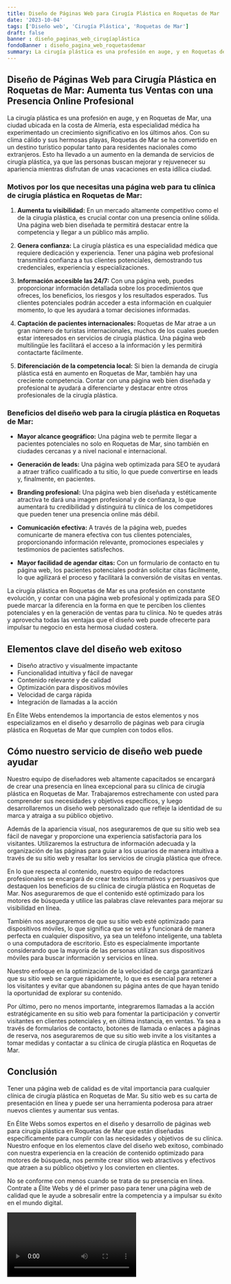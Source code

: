 ```yaml
---
title: Diseño de Páginas Web para Cirugía Plástica en Roquetas de Mar
date: '2023-10-04'
tags: ['Diseño web', 'Cirugía Plástica', 'Roquetas de Mar']
draft: false
banner : diseño_paginas_web_cirugíaplástica
fondoBanner : diseño_pagina_web_roquetasdemar
summary: La cirugía plástica es una profesión en auge, y en Roquetas de Mar, una ciudad ubicada en la costa de Almería, esta especialidad médica ha experimentado un crecimiento significativo en los últimos años. Con su clima cálido y sus hermosas playas, Roquetas de Mar se ha convertido en un destino turístico popular tanto para residentes nacionales como extranjeros. Esto ha llevado a un aumento en la demanda de servicios de cirugía plástica, ya que las personas buscan mejorar y rejuvenecer su apariencia mientras disfrutan de unas vacaciones en esta idílica ciudad.
---
```


## **Diseño de Páginas Web para Cirugía Plástica en Roquetas de Mar: Aumenta tus Ventas con una Presencia Online Profesional**

La cirugía plástica es una profesión en auge, y en Roquetas de Mar, una ciudad ubicada en la costa de Almería, esta especialidad médica ha experimentado un crecimiento significativo en los últimos años. Con su clima cálido y sus hermosas playas, Roquetas de Mar se ha convertido en un destino turístico popular tanto para residentes nacionales como extranjeros. Esto ha llevado a un aumento en la demanda de servicios de cirugía plástica, ya que las personas buscan mejorar y rejuvenecer su apariencia mientras disfrutan de unas vacaciones en esta idílica ciudad.

### **Motivos por los que necesitas una página web para tu clínica de cirugía plástica en Roquetas de Mar:**

1. **Aumenta tu visibilidad:** En un mercado altamente competitivo como el de la cirugía plástica, es crucial contar con una presencia online sólida. Una página web bien diseñada te permitirá destacar entre la competencia y llegar a un público más amplio.

2. **Genera confianza:** La cirugía plástica es una especialidad médica que requiere dedicación y experiencia. Tener una página web profesional transmitirá confianza a tus clientes potenciales, demostrando tus credenciales, experiencia y especializaciones.

3. **Información accesible las 24/7:** Con una página web, puedes proporcionar información detallada sobre los procedimientos que ofreces, los beneficios, los riesgos y los resultados esperados. Tus clientes potenciales podrán acceder a esta información en cualquier momento, lo que les ayudará a tomar decisiones informadas.

4. **Captación de pacientes internacionales:** Roquetas de Mar atrae a un gran número de turistas internacionales, muchos de los cuales pueden estar interesados en servicios de cirugía plástica. Una página web multilingüe les facilitará el acceso a la información y les permitirá contactarte fácilmente.

5. **Diferenciación de la competencia local:** Si bien la demanda de cirugía plástica está en aumento en Roquetas de Mar, también hay una creciente competencia. Contar con una página web bien diseñada y profesional te ayudará a diferenciarte y destacar entre otros profesionales de la cirugía plástica.

### **Beneficios del diseño web para la cirugía plástica en Roquetas de Mar:**

- **Mayor alcance geográfico:** Una página web te permite llegar a pacientes potenciales no solo en Roquetas de Mar, sino también en ciudades cercanas y a nivel nacional e internacional.

- **Generación de leads:** Una página web optimizada para SEO te ayudará a atraer tráfico cualificado a tu sitio, lo que puede convertirse en leads y, finalmente, en pacientes.

- **Branding profesional:** Una página web bien diseñada y estéticamente atractiva te dará una imagen profesional y de confianza, lo que aumentará tu credibilidad y distinguirá tu clínica de los competidores que pueden tener una presencia online más débil.

- **Comunicación efectiva:** A través de la página web, puedes comunicarte de manera efectiva con tus clientes potenciales, proporcionando información relevante, promociones especiales y testimonios de pacientes satisfechos.

- **Mayor facilidad de agendar citas:** Con un formulario de contacto en tu página web, los pacientes potenciales podrán solicitar citas fácilmente, lo que agilizará el proceso y facilitará la conversión de visitas en ventas.

La cirugía plástica en Roquetas de Mar es una profesión en constante evolución, y contar con una página web profesional y optimizada para SEO puede marcar la diferencia en la forma en que te perciben los clientes potenciales y en la generación de ventas para tu clínica. No te quedes atrás y aprovecha todas las ventajas que el diseño web puede ofrecerte para impulsar tu negocio en esta hermosa ciudad costera.

<GifSeo />

<Cta />

## Elementos clave del diseño web exitoso

- Diseño atractivo y visualmente impactante
- Funcionalidad intuitiva y fácil de navegar
- Contenido relevante y de calidad
- Optimización para dispositivos móviles
- Velocidad de carga rápida
- Integración de llamadas a la acción

En Élite Webs entendemos la importancia de estos elementos y nos especializamos en el diseño y desarrollo de páginas web para cirugía plástica en Roquetas de Mar que cumplen con todos ellos.

## Cómo nuestro servicio de diseño web puede ayudar

Nuestro equipo de diseñadores web altamente capacitados se encargará de crear una presencia en línea excepcional para su clínica de cirugía plástica en Roquetas de Mar. Trabajaremos estrechamente con usted para comprender sus necesidades y objetivos específicos, y luego desarrollaremos un diseño web personalizado que refleje la identidad de su marca y atraiga a su público objetivo.

Además de la apariencia visual, nos aseguraremos de que su sitio web sea fácil de navegar y proporcione una experiencia satisfactoria para los visitantes. Utilizaremos la estructura de información adecuada y la organización de las páginas para guiar a los usuarios de manera intuitiva a través de su sitio web y resaltar los servicios de cirugía plástica que ofrece.

En lo que respecta al contenido, nuestro equipo de redactores profesionales se encargará de crear textos informativos y persuasivos que destaquen los beneficios de su clínica de cirugía plástica en Roquetas de Mar. Nos aseguraremos de que el contenido esté optimizado para los motores de búsqueda y utilice las palabras clave relevantes para mejorar su visibilidad en línea.

También nos aseguraremos de que su sitio web esté optimizado para dispositivos móviles, lo que significa que se verá y funcionará de manera perfecta en cualquier dispositivo, ya sea un teléfono inteligente, una tableta o una computadora de escritorio. Esto es especialmente importante considerando que la mayoría de las personas utilizan sus dispositivos móviles para buscar información y servicios en línea.

Nuestro enfoque en la optimización de la velocidad de carga garantizará que su sitio web se cargue rápidamente, lo que es esencial para retener a los visitantes y evitar que abandonen su página antes de que hayan tenido la oportunidad de explorar su contenido.

Por último, pero no menos importante, integraremos llamadas a la acción estratégicamente en su sitio web para fomentar la participación y convertir visitantes en clientes potenciales y, en última instancia, en ventas. Ya sea a través de formularios de contacto, botones de llamada o enlaces a páginas de reserva, nos aseguraremos de que su sitio web invite a los visitantes a tomar medidas y contactar a su clínica de cirugía plástica en Roquetas de Mar.

## Conclusión

Tener una página web de calidad es de vital importancia para cualquier clínica de cirugía plástica en Roquetas de Mar. Su sitio web es su carta de presentación en línea y puede ser una herramienta poderosa para atraer nuevos clientes y aumentar sus ventas.

En Élite Webs somos expertos en el diseño y desarrollo de páginas web para cirugía plástica en Roquetas de Mar que están diseñadas específicamente para cumplir con las necesidades y objetivos de su clínica. Nuestro enfoque en los elementos clave del diseño web exitoso, combinado con nuestra experiencia en la creación de contenido optimizado para motores de búsqueda, nos permite crear sitios web atractivos y efectivos que atraen a su público objetivo y los convierten en clientes.

No se conforme con menos cuando se trata de su presencia en línea. Contrate a Élite Webs y dé el primer paso para tener una página web de calidad que le ayude a sobresalir entre la competencia y a impulsar su éxito en el mundo digital.

<Video />

<CtaBot job='Cirugía Plástica' city='Roquetas de Mar'/>

<Gmaps query='Roquetas de Mar+españa+maps' />